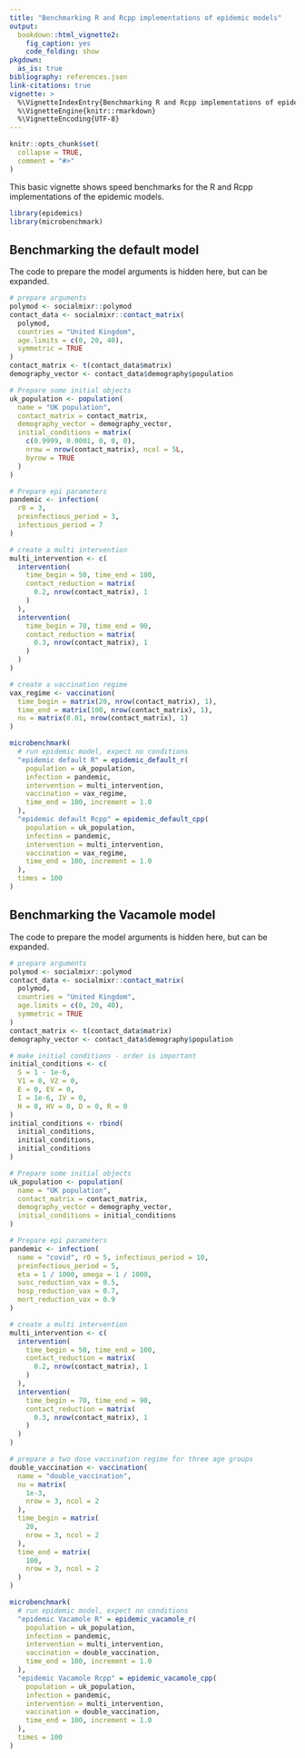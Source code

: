 ```yaml
---
title: "Benchmarking R and Rcpp implementations of epidemic models"
output:
  bookdown::html_vignette2:
    fig_caption: yes
    code_folding: show
pkgdown:
  as_is: true
bibliography: references.json
link-citations: true
vignette: >
  %\VignetteIndexEntry{Benchmarking R and Rcpp implementations of epidemic models}
  %\VignetteEngine{knitr::rmarkdown}
  %\VignetteEncoding{UTF-8}
---
```


```r
knitr::opts_chunk$set(
  collapse = TRUE,
  comment = "#>"
)
```

This basic vignette shows speed benchmarks for the R and Rcpp implementations of the epidemic models.

```r
library(epidemics)
library(microbenchmark)
```

## Benchmarking the default model

The code to prepare the model arguments is hidden here, but can be expanded.

```r
# prepare arguments
polymod <- socialmixr::polymod
contact_data <- socialmixr::contact_matrix(
  polymod,
  countries = "United Kingdom",
  age.limits = c(0, 20, 40),
  symmetric = TRUE
)
contact_matrix <- t(contact_data$matrix)
demography_vector <- contact_data$demography$population

# Prepare some initial objects
uk_population <- population(
  name = "UK population",
  contact_matrix = contact_matrix,
  demography_vector = demography_vector,
  initial_conditions = matrix(
    c(0.9999, 0.0001, 0, 0, 0),
    nrow = nrow(contact_matrix), ncol = 5L,
    byrow = TRUE
  )
)

# Prepare epi parameters
pandemic <- infection(
  r0 = 3,
  preinfectious_period = 3,
  infectious_period = 7
)

# create a multi intervention
multi_intervention <- c(
  intervention(
    time_begin = 50, time_end = 100,
    contact_reduction = matrix(
      0.2, nrow(contact_matrix), 1
    )
  ),
  intervention(
    time_begin = 70, time_end = 90,
    contact_reduction = matrix(
      0.3, nrow(contact_matrix), 1
    )
  )
)

# create a vaccination regime
vax_regime <- vaccination(
  time_begin = matrix(20, nrow(contact_matrix), 1),
  time_end = matrix(100, nrow(contact_matrix), 1),
  nu = matrix(0.01, nrow(contact_matrix), 1)
)
```

```r
microbenchmark(
  # run epidemic model, expect no conditions
  "epidemic default R" = epidemic_default_r(
    population = uk_population,
    infection = pandemic,
    intervention = multi_intervention,
    vaccination = vax_regime,
    time_end = 100, increment = 1.0
  ),
  "epidemic default Rcpp" = epidemic_default_cpp(
    population = uk_population,
    infection = pandemic,
    intervention = multi_intervention,
    vaccination = vax_regime,
    time_end = 100, increment = 1.0
  ),
  times = 100
)
```


## Benchmarking the Vacamole model

The code to prepare the model arguments is hidden here, but can be expanded.

```r
# prepare arguments
polymod <- socialmixr::polymod
contact_data <- socialmixr::contact_matrix(
  polymod,
  countries = "United Kingdom",
  age.limits = c(0, 20, 40),
  symmetric = TRUE
)
contact_matrix <- t(contact_data$matrix)
demography_vector <- contact_data$demography$population

# make initial conditions - order is important
initial_conditions <- c(
  S = 1 - 1e-6,
  V1 = 0, V2 = 0,
  E = 0, EV = 0,
  I = 1e-6, IV = 0,
  H = 0, HV = 0, D = 0, R = 0
)
initial_conditions <- rbind(
  initial_conditions,
  initial_conditions,
  initial_conditions
)

# Prepare some initial objects
uk_population <- population(
  name = "UK population",
  contact_matrix = contact_matrix,
  demography_vector = demography_vector,
  initial_conditions = initial_conditions
)

# Prepare epi parameters
pandemic <- infection(
  name = "covid", r0 = 5, infectious_period = 10,
  preinfectious_period = 5,
  eta = 1 / 1000, omega = 1 / 1000,
  susc_reduction_vax = 0.5,
  hosp_reduction_vax = 0.7,
  mort_reduction_vax = 0.9
)

# create a multi intervention
multi_intervention <- c(
  intervention(
    time_begin = 50, time_end = 100,
    contact_reduction = matrix(
      0.2, nrow(contact_matrix), 1
    )
  ),
  intervention(
    time_begin = 70, time_end = 90,
    contact_reduction = matrix(
      0.3, nrow(contact_matrix), 1
    )
  )
)

# prepare a two dose vaccination regime for three age groups
double_vaccination <- vaccination(
  name = "double_vaccination",
  nu = matrix(
    1e-3,
    nrow = 3, ncol = 2
  ),
  time_begin = matrix(
    20,
    nrow = 3, ncol = 2
  ),
  time_end = matrix(
    100,
    nrow = 3, ncol = 2
  )
)
```

```r
microbenchmark(
  # run epidemic model, expect no conditions
  "epidemic Vacamole R" = epidemic_vacamole_r(
    population = uk_population,
    infection = pandemic,
    intervention = multi_intervention,
    vaccination = double_vaccination,
    time_end = 100, increment = 1.0
  ),
  "epidemic Vacamole Rcpp" = epidemic_vacamole_cpp(
    population = uk_population,
    infection = pandemic,
    intervention = multi_intervention,
    vaccination = double_vaccination,
    time_end = 100, increment = 1.0
  ),
  times = 100
)
```
